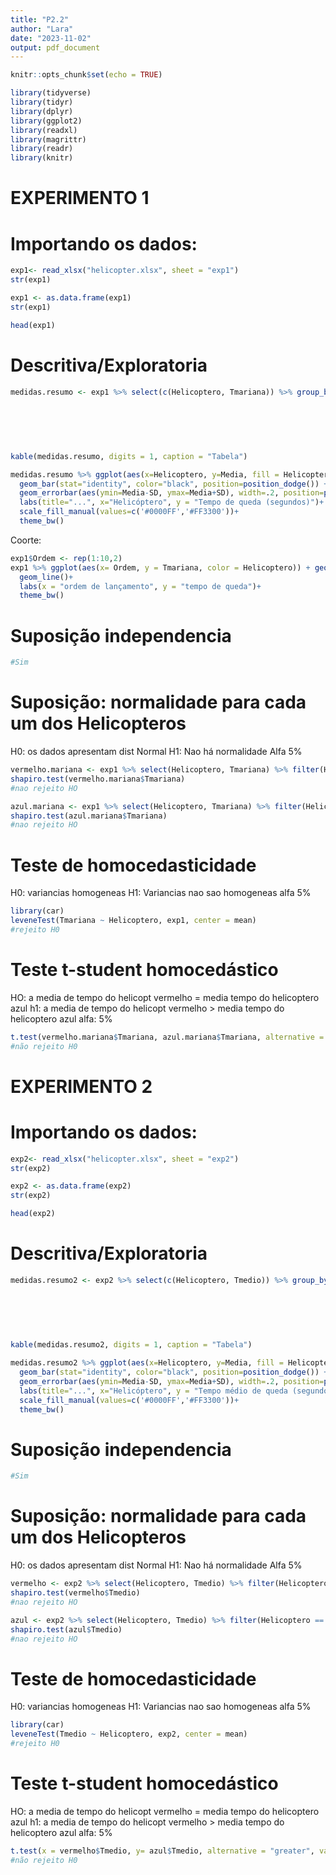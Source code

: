 ```yaml
---
title: "P2.2"
author: "Lara"
date: "2023-11-02"
output: pdf_document
---
```



```r
knitr::opts_chunk$set(echo = TRUE)
```


```r
library(tidyverse)
library(tidyr)
library(dplyr)
library(ggplot2)
library(readxl)
library(magrittr)
library(readr)
library(knitr)
```

# EXPERIMENTO 1

# Importando os dados:
```r
exp1<- read_xlsx("helicopter.xlsx", sheet = "exp1")
str(exp1)
```

```r
exp1 <- as.data.frame(exp1)
str(exp1)
```

```r
head(exp1)
```

# Descritiva/Exploratoria
```r
medidas.resumo <- exp1 %>% select(c(Helicoptero, Tmariana)) %>% group_by(Helicoptero) %>% summarise(Mediana = median(Tmariana), 
                                                                                                    Media = mean(Tmariana), 
                                                                                                    SD = sd(Tmariana),
                                                                                                    Min = min(Tmariana),
                                                                                                    Max= max(Tmariana),
                                                                                                    Coef.var = (SD/Media)*100)

kable(medidas.resumo, digits = 1, caption = "Tabela")
```

```r
medidas.resumo %>% ggplot(aes(x=Helicoptero, y=Media, fill = Helicoptero)) + 
  geom_bar(stat="identity", color="black", position=position_dodge()) +
  geom_errorbar(aes(ymin=Media-SD, ymax=Media+SD), width=.2, position=position_dodge(.9), colour = "black")+
  labs(title="...", x="Helicóptero", y = "Tempo de queda (segundos)")+
  scale_fill_manual(values=c('#0000FF','#FF3300'))+
  theme_bw()
```
Coorte:
```r
exp1$Ordem <- rep(1:10,2)
exp1 %>% ggplot(aes(x= Ordem, y = Tmariana, color = Helicoptero)) + geom_point()+
  geom_line()+
  labs(x = "ordem de lançamento", y = "tempo de queda")+
  theme_bw()
```

# Suposição independencia
```r
#Sim
```

# Suposição: normalidade para cada um dos Helicopteros
H0: os dados apresentam dist Normal
H1: Nao há normalidade
Alfa 5%
```r
vermelho.mariana <- exp1 %>% select(Helicoptero, Tmariana) %>% filter(Helicoptero == "Vermelho") 
shapiro.test(vermelho.mariana$Tmariana)
#nao rejeito HO

azul.mariana <- exp1 %>% select(Helicoptero, Tmariana) %>% filter(Helicoptero == "Azul") 
shapiro.test(azul.mariana$Tmariana)
#nao rejeito HO
```

# Teste de homocedasticidade
H0: variancias homogeneas
H1: Variancias nao sao homogeneas
alfa 5%
```r
library(car)
leveneTest(Tmariana ~ Helicoptero, exp1, center = mean)
#rejeito H0
```
# Teste t-student homocedástico
HO: a media de tempo do helicopt vermelho = media tempo do helicoptero azul
h1: a media de tempo do helicopt vermelho  > media tempo do helicoptero azul
alfa: 5%
```r
t.test(vermelho.mariana$Tmariana, azul.mariana$Tmariana, alternative = "greater", var.equal = TRUE)
#não rejeito H0
```



# EXPERIMENTO 2

# Importando os dados:

```r
exp2<- read_xlsx("helicopter.xlsx", sheet = "exp2")
str(exp2)
```

```r
exp2 <- as.data.frame(exp2)
str(exp2)
```

```r
head(exp2)
```
# Descritiva/Exploratoria
```r
medidas.resumo2 <- exp2 %>% select(c(Helicoptero, Tmedio)) %>% group_by(Helicoptero) %>% summarise(Mediana = median(Tmedio), 
                                                                                                    Media = mean(Tmedio), 
                                                                                                    SD = sd(Tmedio),
                                                                                                    Min = min(Tmedio),
                                                                                                    Max= max(Tmedio),
                                                                                                    Coef.var = (SD/Media)*100)

kable(medidas.resumo2, digits = 1, caption = "Tabela")
```



```r
medidas.resumo2 %>% ggplot(aes(x=Helicoptero, y=Media, fill = Helicoptero)) + 
  geom_bar(stat="identity", color="black", position=position_dodge()) +
  geom_errorbar(aes(ymin=Media-SD, ymax=Media+SD), width=.2, position=position_dodge(.9), colour = "black")+
  labs(title="...", x="Helicóptero", y = "Tempo médio de queda (segundos)")+
  scale_fill_manual(values=c('#0000FF','#FF3300'))+
  theme_bw()
```

# Suposição independencia
```r
#Sim
```

# Suposição: normalidade para cada um dos Helicopteros
H0: os dados apresentam dist Normal
H1: Nao há normalidade
Alfa 5%
```r
vermelho <- exp2 %>% select(Helicoptero, Tmedio) %>% filter(Helicoptero == "Vermelho")
shapiro.test(vermelho$Tmedio)
#nao rejeito HO

azul <- exp2 %>% select(Helicoptero, Tmedio) %>% filter(Helicoptero == "Azul") 
shapiro.test(azul$Tmedio)
#nao rejeito HO


```

# Teste de homocedasticidade
H0: variancias homogeneas
H1: Variancias nao sao homogeneas
alfa 5%
```r
library(car)
leveneTest(Tmedio ~ Helicoptero, exp2, center = mean)
#rejeito H0
```


# Teste t-student homocedástico
HO: a media de tempo do helicopt vermelho = media tempo do helicoptero azul
h1: a media de tempo do helicopt vermelho > media tempo do helicoptero azul
alfa: 5%
```r
t.test(x = vermelho$Tmedio, y= azul$Tmedio, alternative = "greater", var.equal = TRUE)
#não rejeito H0
```



















